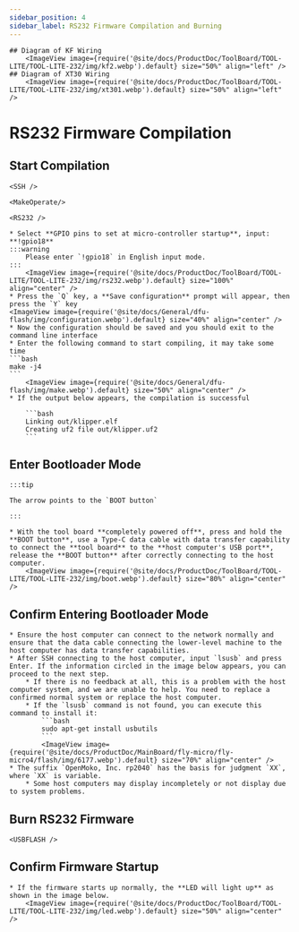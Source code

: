 ```yaml
---
sidebar_position: 4
sidebar_label: RS232 Firmware Compilation and Burning
---
```




    ## Diagram of KF Wiring
        <ImageView image={require('@site/docs/ProductDoc/ToolBoard/TOOL-LITE/TOOL-LITE-232/img/kf2.webp').default} size="50%" align="left" />
    ## Diagram of XT30 Wiring
        <ImageView image={require('@site/docs/ProductDoc/ToolBoard/TOOL-LITE/TOOL-LITE-232/img/xt301.webp').default} size="50%" align="left" /> 
# RS232 Firmware Compilation

## Start Compilation

    <SSH />

    <MakeOperate/>

    <RS232 />

    * Select **GPIO pins to set at micro-controller startup**, input: **!gpio18**
    :::warning
        Please enter `!gpio18` in English input mode.
    :::
        <ImageView image={require('@site/docs/ProductDoc/ToolBoard/TOOL-LITE/TOOL-LITE-232/img/rs232.webp').default} size="100%" align="center" />
    * Press the `Q` key, a **Save configuration** prompt will appear, then press the `Y` key
    <ImageView image={require('@site/docs/General/dfu-flash/img/configuration.webp').default} size="40%" align="center" />
    * Now the configuration should be saved and you should exit to the command line interface
    * Enter the following command to start compiling, it may take some time
    ```bash
    make -j4
    ```
        <ImageView image={require('@site/docs/General/dfu-flash/img/make.webp').default} size="50%" align="center" />
    * If the output below appears, the compilation is successful

        ```bash
        Linking out/klipper.elf
        Creating uf2 file out/klipper.uf2
        ```


## Enter Bootloader Mode

    :::tip

    The arrow points to the `BOOT button`

    :::

    * With the tool board **completely powered off**, press and hold the **BOOT button**, use a Type-C data cable with data transfer capability to connect the **tool board** to the **host computer's USB port**, release the **BOOT button** after correctly connecting to the host computer.
        <ImageView image={require('@site/docs/ProductDoc/ToolBoard/TOOL-LITE/TOOL-LITE-232/img/boot.webp').default} size="80%" align="center" />

## Confirm Entering Bootloader Mode
    * Ensure the host computer can connect to the network normally and ensure that the data cable connecting the lower-level machine to the host computer has data transfer capabilities.
    * After SSH connecting to the host computer, input `lsusb` and press Enter. If the information circled in the image below appears, you can proceed to the next step.
        * If there is no feedback at all, this is a problem with the host computer system, and we are unable to help. You need to replace a confirmed normal system or replace the host computer.
        * If the `lsusb` command is not found, you can execute this command to install it:
            ```bash
            sudo apt-get install usbutils
            ```
            <ImageView image={require('@site/docs/ProductDoc/MainBoard/fly-micro/fly-micro4/flash/img/6177.webp').default} size="70%" align="center" /> 
    * The suffix `OpenMoko, Inc. rp2040` has the basis for judgment `XX`, where `XX` is variable.
        * Some host computers may display incompletely or not display due to system problems.


## Burn RS232 Firmware
    
    <USBFLASH />
    


## Confirm Firmware Startup

    * If the firmware starts up normally, the **LED will light up** as shown in the image below.
        <ImageView image={require('@site/docs/ProductDoc/ToolBoard/TOOL-LITE/TOOL-LITE-232/img/led.webp').default} size="50%" align="center" />
